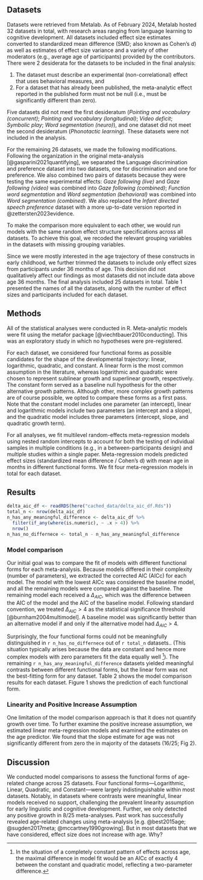 
## Datasets 

Datasets were retrieved from Metalab. As of February 2024, Metalab hosted 32 datasets in total, with research areas ranging from language learning to cognitive development. All datasets included effect size estimates converted to standardized mean difference (SMD; also known as Cohen’s *d*) as well as estimates of effect size variance and a variety of other moderators (e.g., average age of participants) provided by the contributors. There were 2 desiderata for the datasets to be included in the final analysis: 

1. The dataset must describe an experimental (non-correlational) effect that uses behavioral measures, and 
2. For a dataset that has already been published, the meta-analytic effect reported in the published form must not be null (i.e., must be significantly different than zero). 

Five datasets did not meet the first desideratum (*Pointing and vocabulary (concurrent)*; *Pointing and vocabulary (longitudinal)*; *Video deficit*; *Symbolic play*; *Word segmentation (neuro)*), and one dataset did not meet the second desideratum (*Phonotactic learning*). These datasets were not included in the analysis. 

For the remaining 26 datasets, we made the following modifications. Following the organization in the original meta-analysis [@gasparini2021quantifying], we separated the Language discrimination and preference dataset into two datasets, one for discrimination and one for preference. We also combined two pairs of datasets because they were testing the same experimental effects: *Gaze following (live)* and *Gaze following (video)* was combined into *Gaze following (combined)*; *Function word segmentation* and *Word segmentation (behavioral)* was combined into *Word segmentation (combined)*. We also replaced the *Infant directed speech preference* dataset with a more up-to-date version reported in @zettersten2023evidence. 

To make the comparison more equivalent to each other, we would run models with the same random effect structure specifications across all datasets. To achieve this goal, we recoded the relevant grouping variables in the datasets with missing grouping variables. 

Since we were mostly interested in the age trajectory of these constructs in early childhood, we further trimmed the datasets to include only effect sizes from participants under 36 months of age. This decision did not qualitatively affect our findings as most datasets did not include data above age 36 months. The final analysis included 25 datasets in total. Table 1 presented the names of all the datasets, along with the number of effect sizes and participants included for each dataset. 

## Methods

All of the statistical analyses were conducted in R. Meta-analytic models were fit using the metafor package [@viechtbauer2010conducting]. This was an exploratory study in which no hypotheses were pre-registered.

For each dataset, we considered four functional forms as possible candidates for the shape of the developmental trajectory: linear, logarithmic, quadratic, and constant. A linear form is the most common assumption in the literature, whereas logarithmic and quadratic were chosen to represent sublinear growth and superlinear growth, respectively. The constant form served as a baseline null hypothesis for the other alternative growth patterns. Although other, more complex growth patterns are of course possible, we opted to compare these forms as a first pass. Note that the constant model includes one parameter (an intercept), linear and logarithmic models include two parameters (an intercept and a slope), and the quadratic model includes three parameters (intercept, slope, and quadratic growth term). 

For all analyses, we fit multilevel random-effects meta-regression models using nested random intercepts to account for both the testing of individual samples in multiple conditions (e.g., in a between-participants design) and multiple studies within a single paper. Meta-regression models predicted effect sizes (standardized mean difference / Cohen’s d) with mean age in months in different functional forms. We fit four meta-regression models in total for each dataset. 

## Results

```r
delta_aic_df <- readRDS(here("cached_data/delta_aic_df.Rds"))
total_n <- nrow(delta_aic_df)
n_has_any_meaningful_difference <- delta_aic_df %>% 
  filter(if_any(where(is.numeric), ~ .x > 4)) %>% 
  nrow()
n_has_no_differnece <- total_n - n_has_any_meaningful_difference
```

### Model comparison 

Our initial goal was to compare the fit of models with different functional forms for each meta-analysis. Because models differed in their complexity (number of parameters), we extracted the corrected AIC (AICc) for each model. The model with the lowest AICc was considered the baseline model, and all the remaining models were compared against the baseline. The remaining model each received a $\Delta_{AIC}$, which was the difference between the AIC of the model and the AIC of the baseline model. Following standard convention, we treated $\Delta_{AIC} > 4$ as the statistical significance threshold [@burnham2004multimodel]. A baseline model was significantly better than an alternative model if and only if the alternative model had  $\Delta_{AIC} > 4$. 

Surprisingly, the four functional forms could not be meaningfully distinguished in `r n_has_no_differnece` out of `r total_n` datasets.. (This situation typically arises because the data are constant and hence more complex models with zero parameters fit the data equally well ^[In the situation of a completely constant pattern of effects across age, the maximal difference in model fit would be an AICc of exactly 4 between the constant and quadratic model, reflecting a two-parameter difference.]). The remaining `r n_has_any_meaningful_difference` datasets yielded meaningful contrasts between different functional forms, but the linear form was not the best-fitting form for any dataset. Table 2 shows the model comparison results for each dataset. Figure 1 shows the prediction of each functional form.  


### Linearity and Positive Increase Assumption

One limitation of the model comparison approach is that it does not quantify growth over time. To further examine the positive increase assumption, we estimated linear meta-regression models and examined the estimates on the age predictor. We found that the slope estimate for age was not significantly different from zero the in majority of the datasets (16/25; Fig 2). 

## Discussion 

We conducted model comparisons to assess the functional forms of age-related change across 25 datasets. Four functional forms—Logarithmic, Linear, Quadratic, and Constant—were largely indistinguishable within most datasets. Notably, in datasets where contrasts were meaningful, linear models received no support, challenging the prevalent linearity assumption for early linguistic and cognitive development. Further, we only detected any positive growth in 8/25 meta-analyses. Past work has successfully revealed age-related changes using meta-analysis [e.g. @best2015age; @sugden2017meta; @mccartney1990growing]. But in most datasets that we have considered, effect size does not increase with age. Why? 



